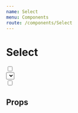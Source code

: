 ```yaml
---
name: Select
menu: Components
route: /components/Select
---
```



# Select

<Playground>
  <input type="checkbox" />
  <div style={{ width: 500 }}>
    <Select
      placeholder="Selecione"
      options={[
        {value: "blue", label: "Blue"},
        {value: "red", label: "Red"},
        {value: "green", label: "Green"},
        {value: "orange", label: "Orange"},
        {value: "purple", label: "Purple"},
        {value: "yellow", label: "Yellow"},
        {value: "pink", label: "Pink"},
        {value: "black", label: "Black"},
        {value: "gray", label: "Gray"},
      ]}
    />
  </div>
  <input type="checkbox" />
</Playground>

## Props

<Props of={Select} />